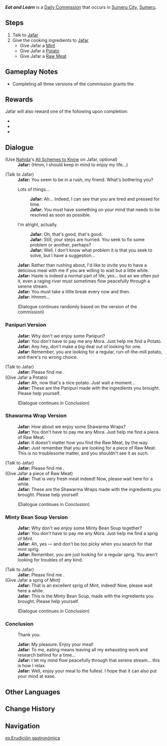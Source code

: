 {{Quest Infobox
|id            = 23010
|type          = Commission
|image         = Commission Eat and Learn.png
|npc           = Jafar
|startLocation = [[Sumeru City]], [[Sumeru]]
|region        = Sumeru
|area          = Avidya Forest
|subarea       = Sumeru City
|next          = 
|characters    = Jafar; Traveler
|rewards       = Delicious Minty Bean Soup*1/Mint Version;Delicious Panipuri*1/Potato Version;Delicious Shawarma Wrap*1/Raw Meat Version
|otherRewards  = 
* AR-Dependent Rewards
* Grants the {{Achievement|What's the Matter?}} if all three possible variants of the Commission have been completed.
}}
'''''Eat and Learn''''' is a [[Daily Commission]] that occurs in [[Sumeru City]], [[Sumeru]].

==Steps==
#Talk to [[Jafar]]
#Give the cooking ingredients to [[Jafar]]
#*Give Jafar a [[Mint]]
#*Give Jafar a [[Potato]]
#*Give Jafar a [[Raw Meat]]

==Gameplay Notes==
* Completing all three versions of the commission grants the {{Achievement|What's the Matter?}}

==Rewards==
{{Commission Rewards|full}}
Jafar will also reward one of the following upon completion:
*{{Item|Delicious Minty Bean Soup|x=1}}
*{{Item|Delicious Panipuri|x=1}}
*{{Item|Delicious Shawarma Wrap|x=1}}

==Dialogue==
{{Quest Description|The foodie researcher Jafar is still studying "eating" today...}}
{{Dialogue Start}}
;(Use [[Nahida]]'s [[All Schemes to Know]] on Jafar, optional)
:'''Jafar:''' (Hmm, I should keep in mind to enjoy my life...)

;(Talk to Jafar)
:'''Jafar:''' You seem to be in a rush, my friend. What's bothering you?
:{{DIcon}} Lots of things...
::'''Jafar:''' Ah... Indeed, I can see that you are tired and pressed for time.
::'''Jafar:''' You must have something on your mind that needs to be resolved as soon as possible.
:{{DIcon}} I'm alright, actually.
::'''Jafar:''' Oh, that's good, that's good.
::'''Jafar:''' Still, your steps are hurried. You seek to fix some problem or another, perhaps?
::'''Jafar:''' Well, I don't know what problem it is that you seek to solve, but I have a suggestion...
:'''Jafar:''' Rather than rushing about, I'd like to invite you to have a delicious meal with me if you are willing to wait but a little while.
:'''Jafar:''' Haste is indeed a normal part of life, yes... but as we often put it, even a raging river must sometimes flow peacefully through a serene stream.
:'''Jafar:''' You must take a little break every now and then.
:'''Jafar:''' Hmmm...
:;(Dialogue continues randomly based on the version of the commission)
{{Dialogue End}}

===Panipuri Version===
{{Dialogue Start}}
:'''Jafar:''' Why don't we enjoy some Panipuri?
:'''Jafar:''' You don't have to pay me any Mora. Just help me find a Potato.
:'''Jafar:''' Any hey, don't make a big deal out of looking for one.
:'''Jafar:''' Remember, you are looking for a regular, run-of-the-mill potato, and there's no wrong choice.

;(Talk to Jafar)
:'''Jafar:''' Please find me {{color|buzzword|a Potato}}.
;(Give Jafar a Potato)
:'''Jafar:''' Ah, now that's a nice potato. Just wait a moment...
:{{Black Screen|Jafar has the ingredients ready and starts cooking...}}
:'''Jafar:''' These are the Panipuri made with the ingredients you brought. Please help yourself.
:;(Dialogue continues in Conclusion)
{{Dialogue End}}

===Shawarma Wrap Version===
{{Dialogue Start}}
:'''Jafar:''' How about we enjoy some Shawarma Wraps?
:'''Jafar:''' You don't have to pay me any Mora. Just help me find a piece of Raw Meat.
:'''Jafar:''' It doesn't matter how you find the Raw Meat, by the way.
:'''Jafar:''' Just remember that you are looking for a piece of Raw Meat. This is no troublesome matter, and you shouldn't see it as such.

;(Talk to Jafar)
:'''Jafar:''' Please find me {{color|buzzword|a piece of Raw Meat}}.
;(Give Jafar a piece of Raw Meat)
:'''Jafar:''' That is very fresh meat indeed! Now, please wait here for a while.
:{{Black Screen|Jafar has the ingredients ready and starts cooking...}}
:'''Jafar:''' These are the Shawarma Wraps made with the ingredients you brought. Please help yourself.
:;(Dialogue continues in Conclusion)
{{Dialogue End}}

===Minty Bean Soup Version===
{{Dialogue Start}}
:'''Jafar:''' Why don't we enjoy some Minty Bean Soup together?
:'''Jafar:''' You don't have to pay me any Mora. Just help me find a sprig of Mint.
:'''Jafar:''' Ah, yes &mdash; and don't be too picky when you search for that mint sprig.
:'''Jafar:''' Remember, you are just looking for a regular sprig. You aren't looking for troubles of any kind.

;(Talk to Jafar)
:'''Jafar:''' Please find me {{color|buzzword|a sprig of Mint}}.
;(Give Jafar a sprig of Mint)
:'''Jafar:''' That is an excellent sprig of Mint, indeed! Now, please wait here a while.
:{{Black Screen|Jafar has the ingredients ready and starts cooking...}}
:'''Jafar:''' This is the Minty Bean Soup, made with the ingredients you brought. Please help yourself.
:;(Dialogue continues in Conclusion)
{{Dialogue End}}

===Conclusion===
{{Dialogue Start}}
:{{DIcon}} Thank you.
:'''Jafar:''' My pleasure. Enjoy your meal!
:'''Jafar:''' To me, eating means leaving all my exhausting work and research behind for a time...
:'''Jafar:''' I let my mind flow peacefully through that serene stream... this is how I relax.
:'''Jafar:''' Well, enjoy your meal to the fullest. I hope that it can also put your mind at ease.
{{Dialogue End}}

==Other Languages==
{{Other Languages
|en      = Eat and Learn
|zhs     = 食与学
|zhs_rm  = Shí yǔ Xué
|zht     = 食與學
|zht_rm  = Shí yǔ Xué
|zh_tl   = Food and Learning
|ja      = 食と学
|ja_rm   = Shoku to Gaku
|ja_tl   = Food and Study
|ko      = 음식과 학문
|ko_rm   = Eumsikgwa Hakmun
|ko_tl   = Food and Study
|es      = Erudición gastronómica
|es_tl   = Gastronomic Erudition
|fr      = Alimentation et apprentissage
|fr_tl   = Feeding and Learning
|ru      = Еда и наука
|ru_tl   = Food and Learning
|th      = อาหารและการศึกษา
|th_rm   = 
|th_tl   = 
|vi      = Ẩm Thực Và Học Hành
|vi_tl   = Cuisine and Study
|de      = Speisen und Studien
|de_tl   = Dishes and Studies
|id      = Makan dan Belajar
|id_tl   = Eat and Learn
|pt      = Alimentos e Estudos
|pt_tl   = 
|tr      = Ye ve Öğren
|tr_tl   = Eat and Learn
|it      = Mangiando s'impara
|it_tl   = One Learns by Eating
|it_note = This is a play on the idiom {{it|Sbagliando s'impara|one learns by making mistakes.}}
}}

==Change History==
{{Change History|3.0}}
==Navigation ==
{{Commission Navbox|Sumeru|In Series}}

[[es:Erudición gastronómica]]